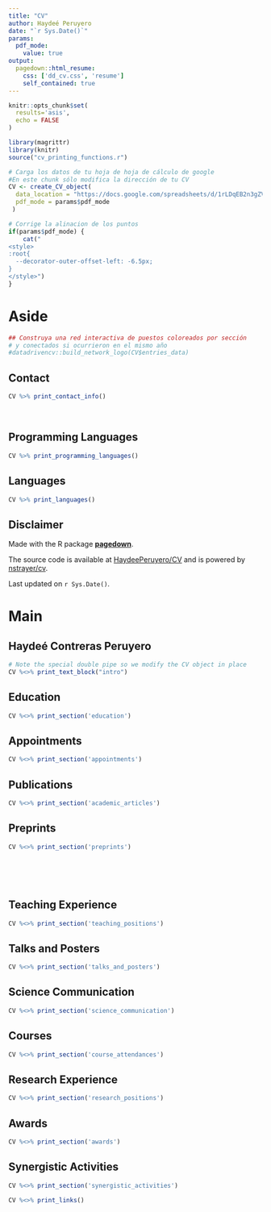 ```yaml
---
title: "CV"
author: Haydeé Peruyero
date: "`r Sys.Date()`"
params:
  pdf_mode:
    value: true
output:
  pagedown::html_resume:
    css: ['dd_cv.css', 'resume']
    self_contained: true
---
```



```r
knitr::opts_chunk$set(
  results='asis', 
  echo = FALSE
)

library(magrittr)
library(knitr)
source("cv_printing_functions.r")

# Carga los datos de tu hoja de hoja de cálculo de google
#En este chunk sólo modifica la dirección de tu CV
CV <- create_CV_object(
  data_location = "https://docs.google.com/spreadsheets/d/1rLDqEB2n3gZVBcBtIVpiq1H8S_zSJJIyFsthm74R04c/edit?usp=sharing",  
  pdf_mode = params$pdf_mode
 )

```


```r
# Corrige la alinacion de los puntos
if(params$pdf_mode) {
    cat("
<style>
:root{
  --decorator-outer-offset-left: -6.5px;
}
</style>")
}
```


Aside
================================================================================
```r
## Construya una red interactiva de puestos coloreados por sección
# y conectados si ocurrieron en el mismo año
#datadrivencv::build_network_logo(CV$entries_data)
```



Contact {#contact}
--------------------------------------------------------------------------------
```r
CV %>% print_contact_info()
```

<br>


Programming Languages {#skills}
--------------------------------------------------------------------------------

```r
CV %>% print_programming_languages()
```


Languages {#languages}
--------------------------------------------------------------------------------

```r
CV %>% print_languages()
```

Disclaimer {#disclaimer}
--------------------------------------------------------------------------------

Made with the R package [**pagedown**](https://github.com/rstudio/pagedown).  

The source code is available at [HaydeePeruyero/CV](https://github.com/HaydeePeruyero/CV) and is powered by [nstrayer/cv](https://github.com/nstrayer/cv).

Last updated on `r Sys.Date()`.



Main
================================================================================

Haydeé Contreras Peruyero {#title} 
--------------------------------------------------------------------------------

```r
# Note the special double pipe so we modify the CV object in place
CV %<>% print_text_block("intro") 
```



Education {data-icon=graduation-cap data-concise=true}
--------------------------------------------------------------------------------

```r
CV %<>% print_section('education')
```

Appointments {data-icon=chalkboard-teacher}
--------------------------------------------------------------------------------

```r
CV %<>% print_section('appointments')
```

Publications {data-icon=book}
--------------------------------------------------------------------------------

```r
CV %<>% print_section('academic_articles')
```


Preprints {data-icon=book}
--------------------------------------------------------------------------------

```r
CV %<>% print_section('preprints')
```


<!-- These breaks just force a new page so section doesnt get cut off -->
<br>
<br>
<br>

Teaching Experience {data-icon=chalkboard-teacher}
--------------------------------------------------------------------------------

```r
CV %<>% print_section('teaching_positions')
```


Talks and Posters {data-icon=chalkboard-teacher}
--------------------------------------------------------------------------------

```r
CV %<>% print_section('talks_and_posters')
```

Science Communication {data-icon=atom}
--------------------------------------------------------------------------------

```r
CV %<>% print_section('science_communication')
```


Courses {data-icon=graduation-cap data-concise=true}
--------------------------------------------------------------------------------

```r
CV %<>% print_section('course_attendances')
```

Research Experience {data-icon=laptop}
--------------------------------------------------------------------------------

```r
CV %<>% print_section('research_positions')
```

Awards{data-icon=chalkboard-teacher}
--------------------------------------------------------------------------------
```r
CV %<>% print_section('awards')
```


Synergistic Activities{data-icon=chalkboard-teacher}
--------------------------------------------------------------------------------

```r
CV %<>% print_section('synergistic_activities')
```




```r
CV %<>% print_links()
```




